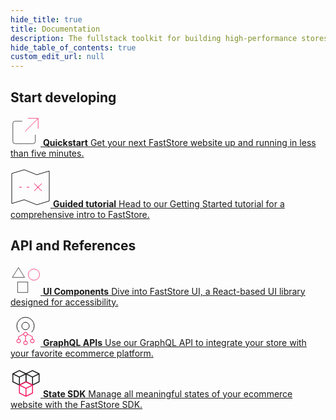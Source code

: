 ```yaml
---
hide_title: true
title: Documentation
description: The fullstack toolkit for building high-performance stores.
hide_table_of_contents: true
custom_edit_url: null
---
```



<DocsSection/>

## Start developing

<CardGrid icon>

[ <svg xmlns="http://www.w3.org/2000/svg" height="48" width="48" viewBox="0 0 64 64"><title>launch</title><g strokeLinecap="square" strokeWidth="2" fill="none" stroke="currentColor" strokeLinejoin="miter" className="nc-icon-wrapper" strokeMiterlimit="10"><line data-cap="butt" x1="31" y1="33" x2="59" y2="5" strokeLinecap="butt" stroke="#f71963"></line><polyline points="36.999 5 59 5 59 26.999" stroke="#f71963"></polyline><path d="M25,11H10a5,5,0,0,0-5,5V54a5,5,0,0,0,5,5H48a5,5,0,0,0,5-5V40"></path></g></svg> **Quickstart** Get your next FastStore website up and running in less than five minutes.](/quickstart)


[ <svg xmlns="http://www.w3.org/2000/svg" height="64" width="64" viewBox="0 0 64 64"><title>treasure map 21</title><g strokeLinecap="square" strokeWidth="2" fill="none" stroke="currentColor" strokeLinejoin="miter" className="nc-icon-wrapper" strokeMiterlimit="10"><polygon points="2,10 22,4 42,12 62,6 62,54 42,60 22,52 2,58 "></polygon> <line x1="38" y1="26" x2="50" y2="38" stroke="#f71963"></line> <line x1="50" y1="26" x2="38" y2="38" stroke="#f71963"></line> <line x1="26" y1="32" x2="30" y2="32" stroke="#f71963"></line> <line x1="14" y1="32" x2="18" y2="32" stroke="#f71963"></line></g></svg> **Guided tutorial** Head to our Getting Started tutorial for a comprehensive intro to FastStore.](/tutorials/gatsby/1)

</CardGrid>


## API and References

<CardGrid icon>

[ <svg xmlns="http://www.w3.org/2000/svg" height="48" width="48" viewBox="0 0 64 64"><title>geometry</title><g strokeLinecap="square" strokeWidth="2" fill="none" stroke="currentColor" strokeLinejoin="miter" className="nc-icon-wrapper" strokeMiterlimit="10"><circle cx="50" cy="21" r="12" stroke="#f71963"></circle> <rect x="15" y="37" width="22" height="22"></rect> <polygon points="4 27 17 6 30 27 4 27"></polygon></g></svg> **UI Components** Dive into FastStore UI, a React-based UI library designed for accessibility.](/reference/ui/components)

[ <svg xmlns="http://www.w3.org/2000/svg" height="48" width="48" viewBox="0 0 48 48"><g strokeLinecap="square" strokeWidth="2" fill="none" stroke="currentColor" strokeLinejoin="miter" className="nc-icon-wrapper" strokeMiterlimit="10"><path d="M14.2,26a14,14,0,1,1,19.6,0"></path><circle cx="24" cy="16" r="6"></circle><circle cx="24" cy="29" r="3" stroke="#f71963"></circle><circle cx="24" cy="43" r="3" stroke="#f71963"></circle><circle cx="13" cy="40" r="3" stroke="#f71963"></circle><line x1="24" y1="32" x2="24" y2="40" data-cap="butt" strokeLinecap="butt" stroke="#f71963"></line><polyline points="13 37 13 33 21 29" data-cap="butt" strokeLinecap="butt" stroke="#f71963"></polyline><circle cx="35" cy="40" r="3" stroke="#f71963"></circle><polyline points="35 37 35 33 27 29" data-cap="butt" strokeLinecap="butt" stroke="#f71963"></polyline></g></svg> **GraphQL APIs** Use our GraphQL API to integrate your store with your favorite ecommerce platform.](/reference/api/faststore-api)

[ <svg xmlns="http://www.w3.org/2000/svg" height="48" width="48" viewBox="0 0 32 32"><g strokeLinecap="square" strokeWidth="1" strokeMiterlimit="10" fill="none" stroke="currentColor" strokeLinejoin="miter" className="nc-icon-wrapper" transform="translate(0.5 0.5)"><polyline points="2 6.5 9 10 16 6.5" data-cap="butt" strokeLinecap="butt"></polyline><line x1="9" y1="10" x2="9" y2="18.5" data-cap="butt" strokeLinecap="butt"></line><polygon points="16 6.5 9 2.999 2 6.5 2 15 9 18.5 16 15 16 6.5"></polygon><polyline points="16 6.5 23 10 30 6.5" data-cap="butt" strokeLinecap="butt"></polyline><line x1="23" y1="10" x2="23" y2="18.5" data-cap="butt" strokeLinecap="butt"></line><polygon points="30 6.5 23 2.999 16 6.5 16 15 23 18.5 30 15 30 6.5"></polygon><polyline points="9 18.5 16 22 23 18.5" data-cap="butt" strokeLinecap="butt" stroke="#f71963"></polyline><line x1="16" y1="22" x2="16" y2="30.5" data-cap="butt" strokeLinecap="butt" stroke="#f71963"></line><polygon points="23 18.5 16 14.999 9 18.5 9 27 16 30.5 23 27 23 18.5" stroke="#f71963"></polygon></g></svg> **State SDK** Manage all meaningful states of your ecommerce website with the FastStore SDK.](/reference/sdk/faststore-sdk)

</CardGrid>